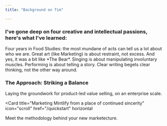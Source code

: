```yaml
---
title: "Background on Tim"

---
```




### I've gone deep on four creative and intellectual passions, here's what I've learned:

<Columns cols={2}>
  <Card
    title="Stanford"
    icon="tree"
  >
   Four years in Food Studies: the most mundane of acts can tell us a lot about who we are.
  </Card>
  <Card
    title="Fine Dining Cookery"
    icon="hat-chef"
  >
    Great art (like Marketing) is about restraint,  not excess. And yes, it was a bit like *The Bear*.
  </Card>
    <Card
    title="Classically-Trained Singer"
    icon="microphone-stand"
  >
    Singing is about manipulating involuntary muscles. Performing is about telling a story.
  </Card>
  <Card
    title="Product Marketing"
    icon="typewriter"
  >
    Clear writing begets clear thinking, not the other way around.
  </Card>
</Columns>





### The Approach: Striking a Balance

Laying the groundwork for product-led value selling, on an enterprise scale.

<Card
  title="Marketing Mintlify from a place of continued sincerity"
  icon="scroll"
  href="/quickstart"
  horizontal
>
  Meet the methodology behind your new marketecture.
</Card>

